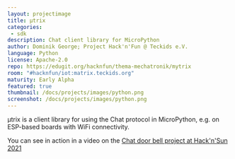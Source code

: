 ```yaml
---
layout: projectimage
title: µtrix
categories:
 - sdk
description: Chat client library for MicroPython
author: Dominik George; Project Hack'n'Fun @ Teckids e.V.
language: Python
license: Apache-2.0
repo: https://edugit.org/hacknfun/thema-mechatronik/mytrix
room: "#hacknfun/iot:matrix.teckids.org"
maturity: Early Alpha
featured: true
thumbnail: /docs/projects/images/python.png
screenshot: /docs/projects/images/python.png
---
```


µtrix is a client library for using the Chat protocol in MicroPython, e.g. on ESP-based boards with
WiFi connectivity.

You can see in action in a video on the
[Chat door bell project at Hack'n'Sun 2021](https://leopard.tube/w/52NDGo4mzCVfKmKdK8NVyy?subtitle=en)
